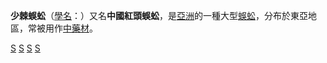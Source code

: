 {{Infraspeciesbox
| genus = Scolopendra
| species = subspinipes
| subspecies = mutilans
| authority = 
| image = Scolopendra subspinipes mutilans.jpg
}}
'''少棘蜈蚣'''（[[學名|學名]]：''{{lang|la|Scolopendra subspinipes mutilans}}''）又名'''中國紅頭蜈蚣'''，是[[亞洲|亞洲]]的一種大型[[蜈蚣|蜈蚣]]，分布於東亞地區，常被用作[[中藥材|中藥材]]。
{{Taxonbar}}
[[Category:蜈蚣属|S]]
[[Category:中國節肢動物|S]]
[[Category:韓國動物|S]]
[[Category:日本動物|S]]